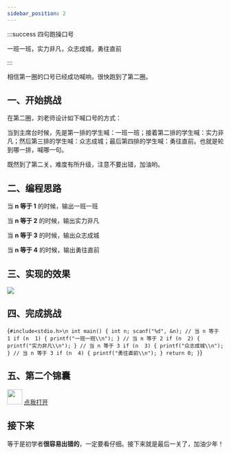 ```yaml
---
sidebar_position: 2
---
```


:::success 四句跑操口号

一班一班，实力非凡，众志成城，勇往直前

:::

相信第一圈的口号已经成功喊响，很快跑到了第二圈。

## 一、开始挑战

在第二圈，刘老师设计如下喊口号的方式：

当到主席台时候，先是第一排的学生喊：一班一班；接着第二排的学生喊：实力非凡；然后第三排的学生喊：众志成城；最后第四排的学生喊：勇往直前。也就是轮到哪一排，喊哪一句。

既然到了第二关，难度有所升级，注意不要出错，加油哟。

## 二、编程思路

当 **n 等于 1** 的时候，输出一班一班

当 **n 等于 2** 的时候，输出实力非凡

当 **n 等于 3** 的时候，输出众志成城

当 **n 等于 4** 的时候，输出勇往直前

## 三、实现的效果

![](./img/第二圈效果.gif)

## 四、完成挑战

<Editor language="c" showInput>{`#include<stdio.h>\n
int main()
{
    int n;
    scanf("%d", &n);
    // 当 n 等于 1
    if (n  1) {
        printf("一班一班\\n");
    }
    // 当 n 等于 2
    if (n  2) {
        printf("实力非凡\\n");
    }
    // 当 n 等于 3
    if (n  3) {
        printf("众志成城\\n");
    }
    // 当 n 等于 3
    if (n  4) {
        printf("勇往直前\\n");
    }
    return 0;
}`}</Editor>

## 五、第二个锦囊


<div className="container">
  <div className="row">
    <img src={jinnang} width="35" />
    <a
      className="button button--primary margin-left--sm"
      href="/clang/relational-operator/等于"
      target="_blank"
    >
      点我打开
    </a>
  </div>
</div>

## 接下来

等于是初学者**很容易出错的**，一定要看仔细。接下来就是最后一关了，加油少年！

